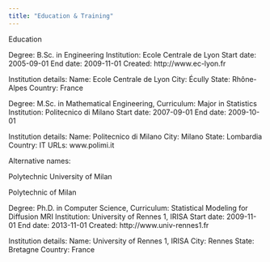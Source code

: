 ```yaml
---
title: "Education & Training"
---
```


Education

Degree: B.Sc. in Engineering Institution: Ecole Centrale de Lyon Start date: 2005-09-01 End date: 2009-11-01 Created: http://www.ec-lyon.fr

Institution details: Name: Ecole Centrale de Lyon City: Écully State: Rhône-Alpes Country: France

Degree: M.Sc. in Mathematical Engineering, Curriculum: Major in Statistics Institution: Politecnico di Milano Start date: 2007-09-01 End date: 2009-10-01

Institution details: Name: Politecnico di Milano City: Milano State: Lombardia Country: IT URLs: www.polimi.it

Alternative names:

Polytechnic University of Milan

Polytechnic of Milan

Degree: Ph.D. in Computer Science, Curriculum: Statistical Modeling for Diffusion MRI Institution: University of Rennes 1, IRISA Start date: 2009-11-01 End date: 2013-11-01 Created: http://www.univ-rennes1.fr

Institution details: Name: University of Rennes 1, IRISA City: Rennes State: Bretagne Country: France